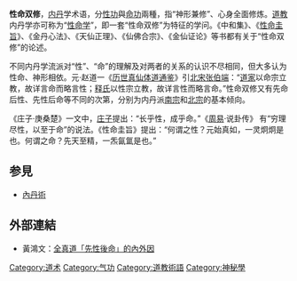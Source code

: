 {{Unreferenced |time=2011-11-14T08:19:44+00:00 }}
{{道教}}
'''性命双修'''，[[内丹|内丹]]学术语，分[[性功|性功]]與[[命功|命功]]兩種，指“神形兼修”、心身全面修炼。[[道教|道教]]内丹学亦可称为“[[性功|性命学]]”，即一套“性命双修”为特征的学问。《中和集》、《[[性命圭旨|性命圭旨]]》、《金丹心法》、《天仙正理》、《仙佛合宗》、《金仙证论》等书都有关于“性命双修”的论述。

不同内丹学流派对“性”、“命”的理解及对两者的关系的认识不尽相同，但大多认为性命、神形相依。元·赵道一《[[历世真仙体道通鉴|历世真仙体道通鉴]]》引[[北宋|北宋]][[张伯端|张伯端]]：“[[道家|道家]]以命宗立教，故详言命而略言性；[[释家|释氏]]以性宗立教，故详言性而略言命。”性命双修又有先命后性、先性后命等不同的次第，分别为内丹派[[南宗|南宗]]和[[北宗|北宗]]的基本倾向。

《庄子·庚桑楚》一文中，[[庄子|庄子]]提出：“长乎性，成乎命。”《[[周易|周易]]·说卦传》 有“穷理尽性，以至于命”的说法。《性命圭旨》提出：“何谓之性？元始真如，一灵炯炯是也。何谓之命？先天至精，一炁氤氲是也。”

==参見==
* [[內丹術|內丹術]]

==外部連結== 
* 黃鴻文：[http://tao.wordpedia.com/pdf_down.aspx?filename=JO00000900_AU33_101-121  全真道「先性後命」的內外因] {{Wayback|url=http://tao.wordpedia.com/pdf_down.aspx?filename=JO00000900_AU33_101-121 |date=20160304102333 }} 
{{taoism-stub}}
[[Category:道术|Category:道术]]
[[Category:气功|Category:气功]]
[[Category:道教術語|Category:道教術語]]
[[Category:神秘學|Category:神秘學]]